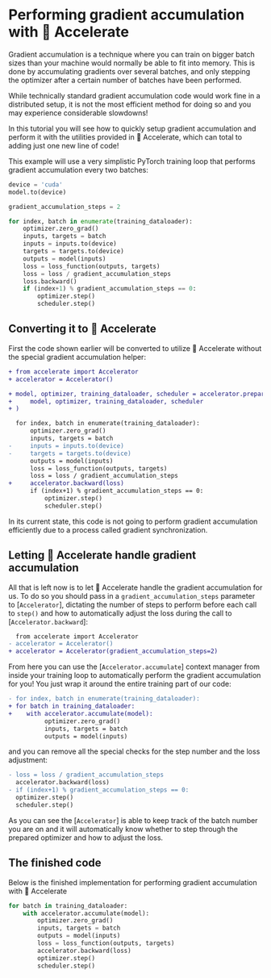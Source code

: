 <!--Copyright 2022 The HuggingFace Team. All rights reserved.

Licensed under the Apache License, Version 2.0 (the "License"); you may not use this file except in compliance with
the License. You may obtain a copy of the License at

http://www.apache.org/licenses/LICENSE-2.0

Unless required by applicable law or agreed to in writing, software distributed under the License is distributed on
an "AS IS" BASIS, WITHOUT WARRANTIES OR CONDITIONS OF ANY KIND, either express or implied. See the License for the
specific language governing permissions and limitations under the License.
-->

# Performing gradient accumulation with 🤗 Accelerate

Gradient accumulation is a technique where you can train on bigger batch sizes than 
your machine would normally be able to fit into memory. This is done by accumulating gradients over
several batches, and only stepping the optimizer after a certain number of batches have been performed.

While technically standard gradient accumulation code would work fine in a distributed setup, it is not the most efficient
method for doing so and you may experience considerable slowdowns!

In this tutorial you will see how to quickly setup gradient accumulation and perform it with the utilities provided in 🤗 Accelerate,
which can total to adding just one new line of code!

This example will use a very simplistic PyTorch training loop that performs gradient accumulation every two batches:

```python
device = 'cuda'
model.to(device)

gradient_accumulation_steps = 2

for index, batch in enumerate(training_dataloader):
    optimizer.zero_grad()
    inputs, targets = batch
    inputs = inputs.to(device)
    targets = targets.to(device)
    outputs = model(inputs)
    loss = loss_function(outputs, targets)
    loss = loss / gradient_accumulation_steps
    loss.backward()
    if (index+1) % gradient_accumulation_steps == 0:
        optimizer.step()
        scheduler.step()
```

## Converting it to 🤗 Accelerate

First the code shown earlier will be converted to utilize 🤗 Accelerate without the special gradient accumulation helper:

```diff
+ from accelerate import Accelerator
+ accelerator = Accelerator()

+ model, optimizer, training_dataloader, scheduler = accelerator.prepare(
+     model, optimizer, training_dataloader, scheduler
+ )

  for index, batch in enumerate(training_dataloader):
      optimizer.zero_grad()
      inputs, targets = batch
-     inputs = inputs.to(device)
-     targets = targets.to(device)
      outputs = model(inputs)
      loss = loss_function(outputs, targets)
      loss = loss / gradient_accumulation_steps
+     accelerator.backward(loss)
      if (index+1) % gradient_accumulation_steps == 0:
          optimizer.step()
          scheduler.step()
```

<Tip warning={true}>
In its current state, this code is not going to perform gradient accumulation efficiently due to a process called gradient synchronization.
</Tip>

## Letting 🤗 Accelerate handle gradient accumulation

All that is left now is to let 🤗 Accelerate handle the gradient accumulation for us. To do so you should pass in a `gradient_accumulation_steps` parameter to [`Accelerator`], dictating the number 
of steps to perform before each call to `step()` and how to automatically adjust the loss during the call to [`Accelerator.backward`]:

```diff
  from accelerate import Accelerator
- accelerator = Accelerator()
+ accelerator = Accelerator(gradient_accumulation_steps=2)
```

From here you can use the [`Accelerator.accumulate`] context manager from inside your training loop to automatically perform the gradient accumulation for you!
You just wrap it around the entire training part of our code: 

```diff
- for index, batch in enumerate(training_dataloader):
+ for batch in training_dataloader:
+    with accelerator.accumulate(model):
          optimizer.zero_grad()
          inputs, targets = batch
          outputs = model(inputs)
```

and you can remove all the special checks for the step number and the loss adjustment:

```diff
- loss = loss / gradient_accumulation_steps
  accelerator.backward(loss)
- if (index+1) % gradient_accumulation_steps == 0:
  optimizer.step()
  scheduler.step()
```

As you can see the [`Accelerator`] is able to keep track of the batch number you are on and it will automatically know whether to step through the prepared optimizer and how to adjust the loss. 

## The finished code

Below is the finished implementation for performing gradient accumulation with 🤗 Accelerate

```python
for batch in training_dataloader:
    with accelerator.accumulate(model):
        optimizer.zero_grad()
        inputs, targets = batch
        outputs = model(inputs)
        loss = loss_function(outputs, targets)
        accelerator.backward(loss)
        optimizer.step()
        scheduler.step()
```

